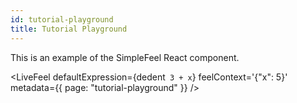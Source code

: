 ```yaml
---
id: tutorial-playground
title: Tutorial Playground
---
```



This is an example of the SimpleFeel React component.

<LiveFeel
  defaultExpression={dedent`
      3 + x`}
  feelContext='{"x": 5}'
  metadata={{ page: "tutorial-playground" }}
/>
